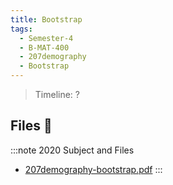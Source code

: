 ```yaml
---
title: Bootstrap
tags:
  - Semester-4
  - B-MAT-400
  - 207demography
  - Bootstrap
---
```

> Timeline: ?


## Files 📂

:::note 2020 Subject and Files
- [207demography-bootstrap.pdf](https://github.com/Studio-17/Epitech-Subjects/raw/main/Semester-4/B-MAT-400/207demography/Bootstrap/207demography-bootstrap.pdf)
:::

